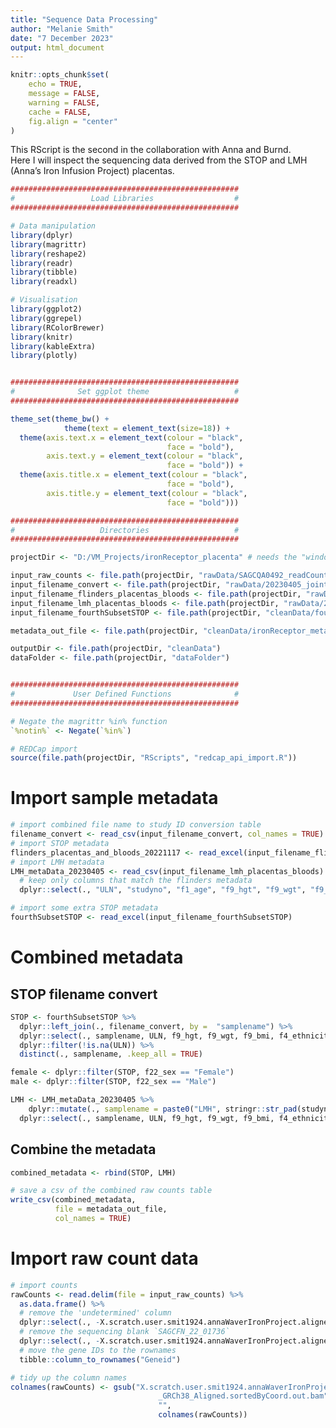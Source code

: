 ```yaml
---
title: "Sequence Data Processing"
author: "Melanie Smith"
date: "7 December 2023"
output: html_document
---
```


```r
knitr::opts_chunk$set(
    echo = TRUE,
    message = FALSE,
    warning = FALSE,
    cache = FALSE,
    fig.align = "center"
)
```

This RScript is the second in the collaboration with Anna and Burnd.  
Here I will inspect the sequencing data derived from the STOP and LMH (Anna's Iron Infusion Project) placentas.  


```r

###################################################
#                 Load Libraries                  #
###################################################

# Data manipulation
library(dplyr)
library(magrittr)
library(reshape2)
library(readr)
library(tibble)
library(readxl)

# Visualisation
library(ggplot2)
library(ggrepel)
library(RColorBrewer)
library(knitr)
library(kableExtra)
library(plotly)


###################################################
#              Set ggplot theme                   #
###################################################

theme_set(theme_bw() +
            theme(text = element_text(size=18)) +
  theme(axis.text.x = element_text(colour = "black",
                                   face = "bold"),
        axis.text.y = element_text(colour = "black",
                                   face = "bold")) +
  theme(axis.title.x = element_text(colour = "black",
                                   face = "bold"),
        axis.title.y = element_text(colour = "black",
                                   face = "bold")))

###################################################
#                   Directories                   #
###################################################

projectDir <- "D:/VM_Projects/ironReceptor_placenta" # needs the "windows style" directory path (D:)

input_raw_counts <- file.path(projectDir, "rawData/SAGCQA0492_readCounts.txt")
input_filename_convert <- file.path(projectDir, "rawData/20230405_jointMetaData.csv")
input_filename_flinders_placentas_bloods <- file.path(projectDir, "rawData/flinders_placentas_and_bloods_17_11_2022_aw.xlsx")
input_filename_lmh_placentas_bloods <- file.path(projectDir, "rawData/20230405_LMH_metaData.csv")
input_filename_fourthSubsetSTOP <- file.path(projectDir, "cleanData/fourthSubsetSTOP_UR.xlsx")

metadata_out_file <- file.path(projectDir, "cleanData/ironReceptor_metadata.csv")

outputDir <- file.path(projectDir, "cleanData")
dataFolder <- file.path(projectDir, "dataFolder")


###################################################
#             User Defined Functions              #
###################################################

# Negate the magrittr %in% function
`%notin%` <- Negate(`%in%`)

# REDCap import
source(file.path(projectDir, "RScripts", "redcap_api_import.R"))
```

# Import sample metadata

```r
# import combined file name to study ID conversion table
filename_convert <- read_csv(input_filename_convert, col_names = TRUE)
# import STOP metadata
flinders_placentas_and_bloods_20221117 <- read_excel(input_filename_flinders_placentas_bloods)
# import LMH metadata
LMH_metaData_20230405 <- read_csv(input_filename_lmh_placentas_bloods) %>%
  # keep only columns that match the flinders metadata
  dplyr::select(., "ULN", "studyno", "f1_age", "f9_hgt", "f9_wgt", "f9_bmi", "f4_ethnicity", "f22_birthwgt", "f21_est_blood_loss", "f22_sex", "f22_gestw_del", "f21_del_mode")

# import some extra STOP metadata
fourthSubsetSTOP <- read_excel(input_filename_fourthSubsetSTOP)

```

# Combined metadata
## STOP filename convert

```r

STOP <- fourthSubsetSTOP %>%
  dplyr::left_join(., filename_convert, by =  "samplename") %>%
  dplyr::select(., samplename, ULN, f9_hgt, f9_wgt, f9_bmi, f4_ethnicity, f22_birthwgt, f21_est_blood_loss, f22_sex)  %>%
  dplyr::filter(!is.na(ULN)) %>%
  distinct(., samplename, .keep_all = TRUE)

female <- dplyr::filter(STOP, f22_sex == "Female")
male <- dplyr::filter(STOP, f22_sex == "Male")

```

```r
LMH <- LMH_metaData_20230405 %>%
    dplyr::mutate(., samplename = paste0("LMH", stringr::str_pad(studyno, width = 4, pad = "0"))) %>%
  dplyr::select(., samplename, ULN, f9_hgt, f9_wgt, f9_bmi, f4_ethnicity, f22_birthwgt, f21_est_blood_loss, f22_sex)
```

## Combine the metadata

```r
combined_metadata <- rbind(STOP, LMH)

```

```r
# save a csv of the combined raw counts table
write_csv(combined_metadata,
          file = metadata_out_file,
          col_names = TRUE)
```
# Import raw count data

```r
# import counts
rawCounts <- read.delim(file = input_raw_counts) %>%
  as.data.frame() %>%
  # remove the 'undetermined' column
  dplyr::select(., -X.scratch.user.smit1924.annaWaverIronProject.aligned_data.Undetermined_GRCh38_Aligned.sortedByCoord.out.bam) %>%
  # remove the sequencing blank `SAGCFN_22_01736`
  dplyr::select(., -X.scratch.user.smit1924.annaWaverIronProject.aligned_data.SAGCFN_22_01736_S71_GRCh38_Aligned.sortedByCoord.out.bam) %>%
  # move the gene IDs to the rownames
  tibble::column_to_rownames("Geneid")

# tidy up the column names
colnames(rawCounts) <- gsub("X.scratch.user.smit1924.annaWaverIronProject.aligned_data.|_S.*|
                                 _GRCh38_Aligned.sortedByCoord.out.bam",
                                 "",
                                 colnames(rawCounts))
```